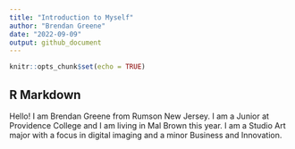 ```yaml
---
title: "Introduction to Myself"
author: "Brendan Greene"
date: "2022-09-09"
output: github_document
---
```


```r
knitr::opts_chunk$set(echo = TRUE)
```

## R Markdown

Hello! I am Brendan Greene from Rumson New Jersey. I am a Junior at Providence College and I am living in Mal Brown this year. I am a Studio Art major with a focus in digital imaging and a minor Business and Innovation. 
